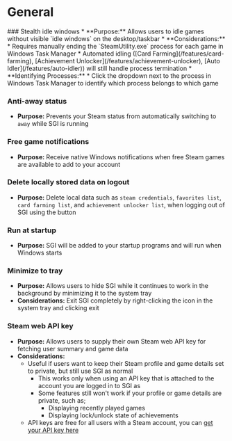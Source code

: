 
# General

<References>
### Stealth idle windows
* **Purpose:** Allows users to idle games without visible `idle windows` on the desktop/taskbar
* **Considerations:**
    * Requires manually ending the `SteamUtility.exe` process for each game in Windows Task Manager
    * Automated idling ([Card Farming](/features/card-farming), [Achievement Unlocker](/features/achievement-unlocker), [Auto Idler](/features/auto-idler)) will still handle process termination
* **Identifying Processes:**
    * Click the dropdown next to the process in Windows Task Manager to identify which process belongs to which game

<ZoomImage src='/assets/YHf5PSv.png' description='Click to expand' />

### Anti-away status
* **Purpose:** Prevents your Steam status from automatically switching to `away` while SGI is running

### Free game notifications
* **Purpose:** Receive native Windows notifications when free Steam games are available to add to your account

### Delete locally stored data on logout
* **Purpose:** Delete local data such as `steam credentials`, `favorites list`, `card farming list`, and `achievement unlocker list`, when logging out of SGI using the <Icon type='signout' /> button

### Run at startup
* **Purpose:** SGI will be added to your startup programs and will run when Windows starts

### Minimize to tray
* **Purpose:** Allows users to hide SGI while it continues to work in the background by minimizing it to the system tray
* **Considerations:** Exit SGI completely by right-clicking the icon in the system tray and clicking exit

### Steam web API key
* **Purpose:** Allows users to supply their own Steam web API key for fetching user summary and game data
* **Considerations:**
   - Useful if users want to keep their Steam profile and game details set to private, but still use SGI as normal
     - This works only when using an API key that is attached to the account you are logged in to SGI as
     - Some features still won't work if your profile or game details are private, such as;
       - Displaying recently played games
       - Displaying lock/unlock state of achievements
   - API keys are free for all users with a Steam account, you can [get your API key here](https://steamcommunity.com/dev/apikey)
</References>
